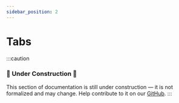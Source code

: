 ```yaml
---
sidebar_position: 2
---
```

# Tabs

:::caution
### 🚧 Under Construction 🚧
This section of documentation is still under construction — it is not formalized and may change.
Help contribute to it on our [GitHub](https://github.com/Avdan-OS/docsite/tree/main/docs/nadva/multitasking/tabs.mdx).
:::


<AutoPlay src="/vid/tabs.webm" />